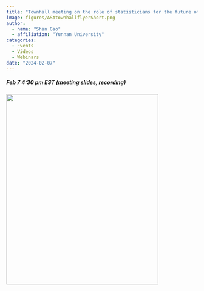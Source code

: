 ```yaml
---
title: "Townhall meeting on the role of statisticians for the future of AI"
image: figures/ASAtownhallflyerShort.png
author:
  - name: "Shan Gao"
  - affiliation: "Yunnan University"
categories:
  - Events
  - Videos
  - Webinars
date: "2024-02-07"
---
```


```{=html}
		<div class="about">
			<div class="row"> 
				<div class="col-md-12">
					<div class="about-logo">
							<h5>Feb 7 4:30 pm EST (meeting <a href="figures/ASA Townhall The role of statistics  for the future of AI.pdf">slides</a>,  <a href="https://www.youtube.com/embed/WjepX2Rklpk?si=wH1Xn84_cdQUfKik">recording</a>)</h5>
							<img width="400" height="500" src="figures/ASAtownhallflyer.png" alt="">
				</div>
			</div>  
			<br>
		</div>
```

